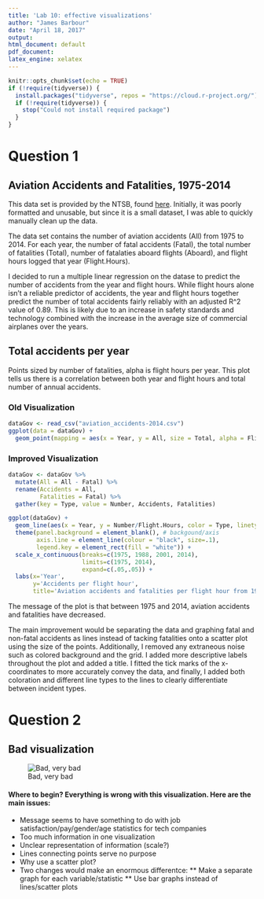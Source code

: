 ```yaml
---
title: 'Lab 10: effective visualizations'
author: "James Barbour"
date: "April 18, 2017"
output:
html_document: default
pdf_document:
latex_engine: xelatex
---
```


```r
knitr::opts_chunk$set(echo = TRUE)
if (!require(tidyverse)) {
  install.packages("tidyverse", repos = "https://cloud.r-project.org/")
  if (!require(tidyverse)) {
    stop("Could not install required package")
  }
}
```
# Question 1
## Aviation Accidents and Fatalities, 1975-2014

This data set is provided by the NTSB, found [here](https://catalog.data.gov/dataset/accidents-fatalities-and-rates-1995-through-2014-u-s-general-aviation). Initially, it was poorly formatted and unusable, but since it is a small dataset, I was able to quickly manually clean up the data.

The data set contains the number of aviation accidents (All) from 1975 to 2014. For each year, the number of fatal accidents (Fatal), the total number of fatalities (Total), number of fatalaties aboard flights (Aboard), and flight hours logged that year (Flight.Hours).

I decided to run a multiple linear regression on the datase to predict the number of accidents from the year and flight hours. While flight hours alone isn't a reliable predictor of accidents, the year and flight hours together predict the number of total accidents fairly reliably with an adjusted R^2 value of 0.89. This is likely due to an increase in safety standards and technology combined with the increase in the average size of commercial airplanes over the years.

## Total accidents per year
Points sized by number of fatalities, alpha is flight hours per year. This plot tells us there is a correlation between both year and flight hours and total number of annual accidents.

### Old Visualization
```r
dataGov <- read_csv("aviation_accidents-2014.csv")
ggplot(data = dataGov) + 
  geom_point(mapping = aes(x = Year, y = All, size = Total, alpha = Flight.Hours))
```

### Improved Visualization

```r

dataGov <- dataGov %>% 
  mutate(All = All - Fatal) %>%
  rename(Accidents = All,
         Fatalities = Fatal) %>%
  gather(key = Type, value = Number, Accidents, Fatalities)

ggplot(dataGov) +
  geom_line(aes(x = Year, y = Number/Flight.Hours, color = Type, linetype = Type)) +
  theme(panel.background = element_blank(), # backgound/axis
        axis.line = element_line(colour = "black", size=.1),
        legend.key = element_rect(fill = "white")) +
  scale_x_continuous(breaks=c(1975, 1988, 2001, 2014),
                     limits=c(1975, 2014),
                     expand=c(.05,.05)) +
  labs(x='Year',
       y='Accidents per flight hour',
       title='Aviation accidents and fatalities per flight hour from 1975-2014')

```

The message of the plot is that between 1975 and 2014, aviation accidents and fatalities have decreased.

The main improvement would be separating the data and graphing fatal and non-fatal accidents as lines instead of tacking fatalities onto a scatter plot using the size of the points. Additionally, I removed any extraneous noise such as colored background and the grid. I added more descriptive labels throughout the plot and added a title. I fitted the tick marks of the x-coordinates to more accurately convey the data, and finally, I added both coloration and different line types to the lines to clearly differentiate between incident types.


# Question 2
## Bad visualization
![Bad, very bad](bad.png)

#### Where to begin? Everything is wrong with this visualization. Here are the main issues:
* Message seems to have something to do with job satisfaction/pay/gender/age statistics for tech companies
* Too much information in one visualization
* Unclear representation of information (scale?)
* Lines connecting points serve no purpose
* Why use a scatter plot?
* Two changes would make an enormous differentce:
** Make a separate graph for each variable/statistic
** Use bar graphs instead of lines/scatter plots

